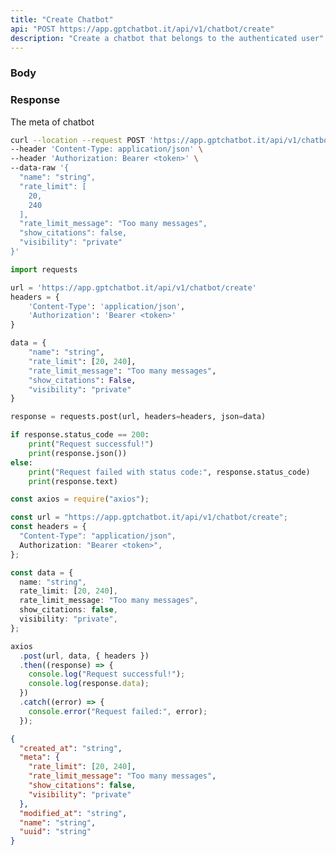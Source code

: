 ```yaml
---
title: "Create Chatbot"
api: "POST https://app.gptchatbot.it/api/v1/chatbot/create"
description: "Create a chatbot that belongs to the authenticated user"
---
```


### Body

<ParamField body="name" type="string" required />
<ParamField body="visibility" type="string" />
<ParamField body="rate_limit" type="[number, number]" />
<ParamField body="rate_limit_message" type="string" />
<ParamField body="show_citations" type="boolean" />

### Response

<ResponseField name="created_at" type="string" />
<ResponseField name="meta" type="object">
  The meta of chatbot
  <Expandable title="Chatbot meta">
    <ResponseField name="rate_limit" type="[number, number]" />
    <ResponseField name="rate_limit_message" type="string" />
    <ResponseField name="show_citation" type="boolean" />
    <ResponseField name="visibility" type="string" />
  </Expandable>
</ResponseField>

<ResponseField name="modified_at" type="string" />
<ResponseField name="name" type="string" />
<ResponseField name="uuid" type="string" />

<RequestExample>

```bash Curl
curl --location --request POST 'https://app.gptchatbot.it/api/v1/chatbot/create' \
--header 'Content-Type: application/json' \
--header 'Authorization: Bearer <token>' \
--data-raw '{
  "name": "string",
  "rate_limit": [
    20,
    240
  ],
  "rate_limit_message": "Too many messages",
  "show_citations": false,
  "visibility": "private"
}'
```

```py Python
import requests

url = 'https://app.gptchatbot.it/api/v1/chatbot/create'
headers = {
    'Content-Type': 'application/json',
    'Authorization': 'Bearer <token>'
}

data = {
    "name": "string",
    "rate_limit": [20, 240],
    "rate_limit_message": "Too many messages",
    "show_citations": False,
    "visibility": "private"
}

response = requests.post(url, headers=headers, json=data)

if response.status_code == 200:
    print("Request successful!")
    print(response.json())
else:
    print("Request failed with status code:", response.status_code)
    print(response.text)
```

```ts JavaScript
const axios = require("axios");

const url = "https://app.gptchatbot.it/api/v1/chatbot/create";
const headers = {
  "Content-Type": "application/json",
  Authorization: "Bearer <token>",
};

const data = {
  name: "string",
  rate_limit: [20, 240],
  rate_limit_message: "Too many messages",
  show_citations: false,
  visibility: "private",
};

axios
  .post(url, data, { headers })
  .then((response) => {
    console.log("Request successful!");
    console.log(response.data);
  })
  .catch((error) => {
    console.error("Request failed:", error);
  });
```

</RequestExample>

<ResponseExample>

```json Response
{
  "created_at": "string",
  "meta": {
    "rate_limit": [20, 240],
    "rate_limit_message": "Too many messages",
    "show_citations": false,
    "visibility": "private"
  },
  "modified_at": "string",
  "name": "string",
  "uuid": "string"
}
```

</ResponseExample>
